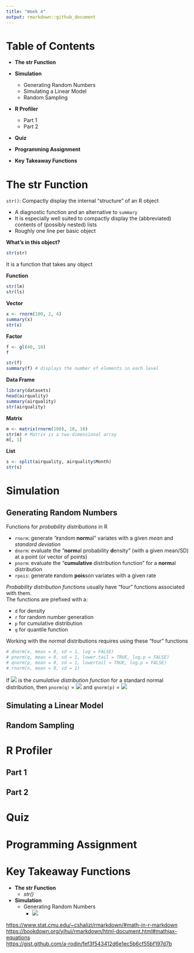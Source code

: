 ```yaml
---
title: "Week 4"
output: rmarkdown::github_document
---
```


# Table of Contents

- **The str Function**

- **Simulation**
  - Generating Random Numbers
  - Simulating a Linear Model
  - Random Sampling
  
- **R Profiler**
  - Part 1
  - Part 2
  
- **Quiz**

- **Programming Assignment**

- **Key Takeaway Functions**

# The str Function  

`str()`: Compactly display the internal "structure" of an R object

- A diagnostic function and an alternative to `summary`
- It is especially well suited to compactly display the (abbreviated) contents of (possibly nested) lists
- Roughly one line per basic object

**What's in this object?**  

```r
str(str)
```
It is a function that takes any object  

**Function**
```r
str(lm)
str(ls)
```

**Vector**
```r
x <- rnorm(100, 2, 4)
summary(x)
str(x)
```

**Factor**
```r
f <- gl(40, 10)
f

str(f)
summary(f) # displays the number of elements in each level
```

**Data Frame**
```r
library(datasets)
head(airquality)
summary(airquality)
str(airquality)
```

**Matrix**
```r
m <- matrix(rnorm(100), 10, 10)
str(m) # Matrix is a two-dimensional array
m[, 1]
```

**List**
```r
s <- split(airquality, airquality$Month)
str(s)
```

# Simulation  

## Generating Random Numbers  

Functions for *probability distributions* in R  

- `rnorm`: generate "**r**andom **norm**al" variates with a given *mean* and *standard deviation*
- `dnorm`: evaluate the "**norm**al probability **d**ensity" (with a given mean/SD) at a point (or vector of points)
- `pnorm`: evaluate the "**cumulative** distribution function" for a **norm**al distribution
- `rpois`: generate **r**andom **pois**son variates with a given rate

*Probability distribution functions* usually have "four" functions associated with them.  
The functions are prefixed with a:  

- `d` for density
- `r` for random number generation
- `p` for cumulative distribution
- `q` for quantile function

Working with the *normal* distributions requires using these "four" functions
```r
# dnorm(x, mean = 0, sd = 1, log = FALSE)
# pnorm(q, mean = 0, sd = 1, lower.tail = TRUE, log.p = FALSE)
# qnorm(p, mean = 0, sd = 1, lowertail = TRUE, log.p = FALSE)
# rnorm(n, mean = 0, sd = 1)
```

If <img src="https://render.githubusercontent.com/render/math?math=$\Phi$"> is the *cumulative distribution function* for a standard normal distribution, then `pnorm(q)` = <img src="https://render.githubusercontent.com/render/math?math=$\Phi(q)$"> and `qnorm(p)` = <img src="https://render.githubusercontent.com/render/math?math=$\Phi^{-1}(p)$">  

## Simulating a Linear Model  

## Random Sampling  



# R Profiler  

## Part 1  

## Part 2  



# Quiz  



# Programming Assignment  



# Key Takeaway Functions

- **The str Function**
  - *str()*

- **Simulation**
  - Generating Random Numbers
    - **<img src="https://render.githubusercontent.com/render/math?math=">**
  
<https://www.stat.cmu.edu/~cshalizi/rmarkdown/#math-in-r-markdown>  
<https://bookdown.org/yihui/rmarkdown/html-document.html#mathjax-equations>  
<https://gist.github.com/a-rodin/fef3f543412d6e1ec5b6cf55bf197d7b>  

  
  